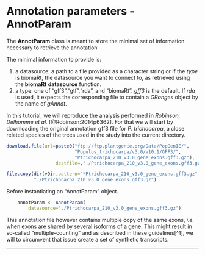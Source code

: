 # Annotation parameters - AnnotParam

The __AnnotParam__ class is meant to store the minimal set of information 
necessary to retrieve the annotation

The minimal information to provide is:

1. a datasource: a path to a file provided as a character string or if the _type_
is biomaRt, the datasource you want to connect to, as retrieved using the
__biomaRt__ __datasource__ function.
2. a type: one of "gff3","gtf","rda", and "biomaRt". _gff3_ is the default. If 
_rda_ is used, it expects the corresponding file to contain a _GRanges_ object
by the name of _gAnnot_.

In this tutorial, we will reproduce the analysis performed in _Robinson, 
Delhomme et al._ [@Robinson:2014p6362]. For that we will start by downloading
the original annotation gff3 file for _P. trichocarpa_, a close related species
of the trees used in the study into the current directory. 

```r
download.file(url=paste0("ftp://ftp.plantgenie.org/Data/PopGenIE/",
                         "Populus_trichocarpa/v3.0/v10.1/GFF3/",
                         "Ptrichocarpa_210_v3.0_gene_exons.gff3.gz"),
                  destfile=,"./Ptrichocarpa_210_v3.0_gene_exons.gff3.gz")
```
```r
file.copy(dir(vDir,pattern="*Ptrichocarpa_210_v3.0_gene_exons.gff3.gz",full.names = TRUE),
          "./Ptrichocarpa_210_v3.0_gene_exons.gff3.gz")
```

Before instantiating an "AnnotParam" object.

```r
    annotParam <- AnnotParam(
        datasource="./Ptrichocarpa_210_v3.0_gene_exons.gff3.gz")
```

This annotation file however contains multiple copy of the same exons, _i.e._ 
when exons are shared by several isoforms of a gene. This might result in 
so-called "multiple-counting" and as described in these guidelines[^1], we 
will to circumvent that issue create a set of synthetic transcripts.

----